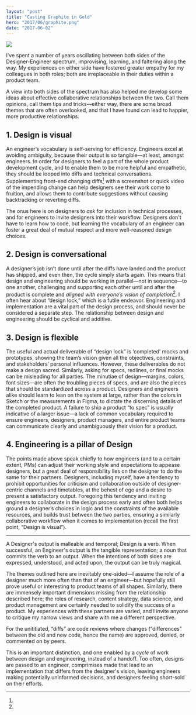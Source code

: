 ```yaml
---
layout: "post"
title: "Casting Graphite in Gold"
hero: "2017/06/graphite.png"
date: "2017-06-02"
---
```


<Image src="2017/06/graphite.png" />

I’ve spent a number of years oscillating between both sides of the
Designer-Engineer spectrum, improvising, learning, and faltering along the way.
My experiences on either side have fostered greater empathy for my colleagues in
both roles; both are irreplaceable in their duties within a product team.

A view into both sides of the spectrum has also helped me develop some ideas
about effective collaborative relationships between the two. Call them opinions,
call them tips and tricks—either way, there are some broad themes that are often
overlooked, and that I have found can lead to happier, more productive
relationships.

## 1. Design is visual

An engineer’s vocabulary is self-serving for efficiency. Engineers excel at
avoiding ambiguity, because their output is so tangible—at least, amongst
engineers. In order for designers to feel a part of the whole product
development cycle, and to enable them to be more helpful and empathetic, they
should be looped into diffs and technical conversations. Supplementing front-end
changing diffs[^1] with a screenshot or quick video of the impending change can
help designers see their work come to fruition, and allows them to contribute
suggestions without causing backtracking or reverting diffs.

The onus here is on designers to _ask_ for inclusion in technical processes, and
for engineers to invite designers into their workflow. Designers don't have to
learn how to code, but learning the vocabulary of an engineer can foster a great
deal of mutual respect and more well-reasoned design choices.

## 2. Design is conversational

A designer’s job isn’t done until after the diffs have landed and the product
has shipped, and even then, the cycle simply starts again. This means that
design and engineering should be working in parallel—not in sequence—to one
another, challenging and supporting each other until and after the product is
complete and _aligned with everyone’s vision of completion_[^2]. I often hear
about “design lock,” which is a futile endeavor. Engineering and implementation
are a vital part of the design process, and should never be considered a
separate step. The relationship between design and engineering should be
cyclical and additive.

## 3. Design is flexible

The useful and actual deliverable of “design lock” is ‘completed’ mocks and
prototypes, showing the team’s vision given all the objectives, constraints, and
stakeholders’ personal influences. However, these deliverables do not make a
design sacred. Similarly, asking for specs, redlines, or final mocks can be
misleading for all parties. The minutiae of design—margins, colors, font
sizes—are often the troubling pieces of specs, and are also the pieces that
should be standardized across a product. Designers and engineers alike should
learn to lean on the system at large, rather than the colors in Sketch or the
measurements in Figma, to dictate the discerning details of the completed
product. A failure to ship a product “to spec” is usually indicative of a larger
issue—a lack of common vocabulary required to ensure engineers, designers,
product managers, and entire product teams can communicate clearly and
unambiguously their vision for a product.

## 4. Engineering is a pillar of Design

The points made above speak chiefly to how engineers (and to a certain extent,
PMs) can adjust their working style and expectations to appease designers, but a
great deal of responsibility lies on the designer to do the same for their
partners. Designers, including myself, have a tendency to prohibit opportunities
for criticism and collaboration outside of designer-centric channels and
timetables, at the behest of ego and a desire to present a satisfactory output.
Foregoing this tendency and inviting engineers to collaborate in the design
process early and often both helps ground a designer’s choices in logic and the
constraints of the available resources, and builds trust between the two
parties, ensuring a similarly collaborative workflow when it comes to
implementation (recall the first point, “Design is visual”).

---

A Designer's output is malleable and temporal; Design is a verb. When
successful, an Engineer's output is the tangible representation; a noun that
commits the verb to an output. When the intentions of both sides are expressed,
understood, and acted upon, the output can be truly magical.

The themes outlined here are inevitably one-sided—I assume the role of a
designer much more often than that of an engineer—but hopefully still prove
useful or interesting to product teams of all shapes. Similarly, there are
immensely important dimensions missing from the relationship described here; the
roles of research, content strategy, data science, and product management are
certainly needed to solidify the success of a product. My experiences with these
partners are varied, and I invite anyone to critique my narrow views and share
with me a different perspective.

[^1]:
  For the unititiated, “diffs” are code reviews where changes (“differences”
  between the old and new code, hence the name) are approved, denied, or
  commented on by peers.

[^2]:
  This is an important distinction, and one enabled by a _cycle_ of work between
  design and engineering, instead of a handoff. Too often, designs are passed to
  an engineer, comprimises made that lead to an implementation that differs from
  the designer's vision, leaving engineers making potentially uninformed
  decisions, and designers feeling short-sold on their efforts.
